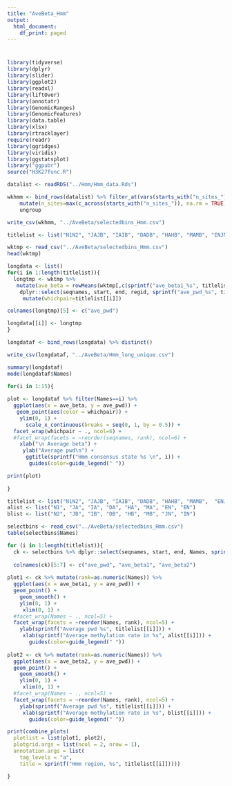 ```yaml
---
title: "AveBeta_Hmm"
output: 
  html_document:
    df_print: paged
---
```


# {.tabset}

```r

library(tidyverse)
library(dplyr)
library(slider)
library(ggplot2)
library(readxl)
library(liftOver)
library(annotatr)
library(GenomicRanges)
library(GenomicFeatures)
library(data.table)
library(xlsx)
library(rtracklayer)
require(readr)
library(ggridges)
library(viridis)
library(ggstatsplot)
library("ggpubr")
source("H3K27func.R")
```


```r

datalist <- readRDS("../Hmm/Hmm_data.Rds")

wkhmm <- bind_rows(datalist) %>% filter_at(vars(starts_with("n_sites_")),all_vars(!is.na(.))) %>% rowwise() %>% 
    mutate(n_sites=max(c_across(starts_with("n_sites_")), na.rm = TRUE)) %>% 
    ungroup 

write_csv(wkhmm, "../AveBeta/selectedbins_Hmm.csv")

```

```r

titlelist <- list("N1N2", "JAJB", "IAIB", "DADB", "HAHB", "MAMB", "ENJN","ENIN")

wktmp <- read_csv("../AveBeta/selectedbins_Hmm.csv")
head(wktmp)

longdata <- list()
for(i in 1:length(titlelist)){
  longtmp <- wktmp %>%  
   mutate(ave_beta = rowMeans(wktmp[,c(sprintf("ave_beta1_%s", titlelist[[i]]), sprintf("ave_beta2_%s", titlelist[[i]]))], na.rm=TRUE)) %>% 
    dplyr::select(seqnames, start, end, regid, sprintf("ave_pwd_%s", titlelist[[i]]), ave_beta, Names) %>% 
     mutate(whichpair=titlelist[[i]])

colnames(longtmp)[5] <- c("ave_pwd")

longdata[[i]] <- longtmp
}

longdataf <- bind_rows(longdata) %>% distinct()

write_csv(longdataf, "../AveBeta/Hmm_long_unique.csv")

summary(longdataf)
mode(longdataf$Names)

for(i in 1:15){
  
plot <- longdataf %>% filter(Names==i) %>% 
  ggplot(aes(x = ave_beta, y = ave_pwd)) +
   geom_point(aes(color = whichpair)) +
    ylim(0, 1) +
      scale_x_continuous(breaks = seq(0, 1, by = 0.5)) +
  facet_wrap(whichpair ~ ., ncol=6) +
  #facet_wrap(facets = ~reorder(seqnames, rank), ncol=6) +
    xlab("\n Average beta") +
     ylab("Average pwd\n") +
      ggtitle(sprintf("Hmm consensus state %s \n", i)) + 
       guides(color=guide_legend(" "))

print(plot)
  
}

```


```r

titlelist <- list("N1N2", "JAJB", "IAIB", "DADB", "HAHB", "MAMB",  "ENJN","ENIN")
alist <- list("N1", "JA", "IA", "DA", "HA", "MA", "EN", "EN")
blist <- list("N2", "JB", "IB", "DB", "HB", "MB", "JN", "IN")

selectbins <- read_csv("../AveBeta/selectedbins_Hmm.csv")
table(selectbins$Names)

```



```r

for (i in 1:length(titlelist)){
  ck <- selectbins %>% dplyr::select(seqnames, start, end, Names, sprintf("ave_pwd_%s", titlelist[[i]]), sprintf("ave_beta1_%s", titlelist[[i]]), sprintf("ave_beta2_%s", titlelist[[i]]))
  
  colnames(ck)[5:7] <- c("ave_pwd", "ave_beta1", "ave_beta2")
  
plot1 <- ck %>% mutate(rank=as.numeric(Names)) %>% 
  ggplot(aes(x = ave_beta1, y = ave_pwd)) +
  geom_point() +
    geom_smooth() +
    ylim(0, 1) +
     xlim(0, 1) +
  #facet_wrap(Names ~ ., ncol=5) +
  facet_wrap(facets = ~reorder(Names, rank), ncol=5) +
    ylab(sprintf("Average pwd %s", titlelist[[i]])) +
     xlab(sprintf("Average methylation rate in %s", alist[[i]])) +
       guides(color=guide_legend(" "))
  
plot2 <- ck %>% mutate(rank=as.numeric(Names)) %>% 
  ggplot(aes(x = ave_beta2, y = ave_pwd)) +
  geom_point() +
    geom_smooth() +
    ylim(0, 1) +
     xlim(0, 1) +
  #facet_wrap(Names ~ ., ncol=5) +
  facet_wrap(facets = ~reorder(Names, rank), ncol=5) +
    ylab(sprintf("Average pwd %s", titlelist[[i]])) +
     xlab(sprintf("Average methylation rate in %s", blist[[i]])) +
       guides(color=guide_legend(" "))

print(combine_plots(
  plotlist = list(plot1, plot2),
  plotgrid.args = list(ncol = 2, nrow = 1),
  annotation.args = list(
    tag_levels = "a",
    title = sprintf("Hmm region, %s", titlelist[[i]]))))

}

```








